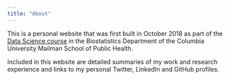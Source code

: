 ```yaml
---
title: "About"
---
```


This is a personal website that was first built in October 2018 as part of the [Data Science course](http://p8105.com/index.html) in the Biostatistics Department of the Columbia University Mailman School of Public Health. 

Included in this website are detailed summaries of my work and research experience and links to my personal Twitter, LinkedIn and GitHub profiles. 

<link rel="stylesheet" href="academicons/css/academicons.min.css"/>